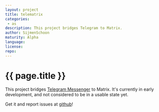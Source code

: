 ```yaml
---
layout: project
title: telematrix
categories: 
 - as
description: This project bridges Telegram to Matrix.
author: SijmenSchoon
maturity: Alpha
language: 
license: 
repo: 
---
```


# {{ page.title }}
This project bridges [Telegram Messenger](https://telegram.org/) to Matrix. It's currently in early development, and not considered to be in a usable state yet.

Get it and report issues at [github](https://github.com/SijmenSchoon/telematrix)!
